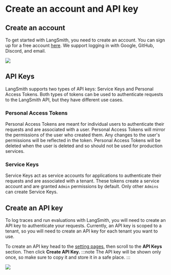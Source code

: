 # Create an account and API key

## Create an account

To get started with LangSmith, you need to create an account. You can sign up for a free account [here](https://smith.langchain.com).
We support logging in with Google, GitHub, Discord, and email.

![](../static/create_account.png)

## API Keys

LangSmith supports two types of API keys: Service Keys and Personal Access Tokens.
Both types of tokens can be used to authenticate requests to the LangSmith API, but they have different use cases.

### Personal Access Tokens

Personal Access Tokens are meant for individual users to authenticate their requests and are associated with a user.
Personal Access Tokens will mirror the permissions of the user who created them. Any changes to the user's permissions will be reflected in the token.
Personal Access Tokens will be deleted when the user is deleted and so should not be used for production services.

### Service Keys

Service Keys act as service accounts for applications to authenticate their requests and are associated with a tenant.
These tokens create a service account and are granted `Admin` permissions by default. Only other `Admins` can create Service Keys.

## Create an API key

To log traces and run evaluations with LangSmith, you will need to create an API key to authenticate your requests.
Currently, an API key is scoped to a tenant, so you will need to create an API key for each tenant you want to use.

To create an API key head to the [setting pages](https://smith.langchain.com/settings), then scroll to the **API Keys** section. Then click **Create API Key.**
:::note
The API key will be shown only once, so make sure to copy it and store it in a safe place.
:::

![](../static/create_api_key.png)
